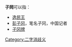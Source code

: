'''子岡'''可以指：
* [[逸民王|逸民王]]
* [[彭子冈|彭子冈]]，笔名子冈，中国记者
* [[子冈牌|子冈牌]]

{{disambig}}

[[Category:二字消歧义|Category:二字消歧义]]